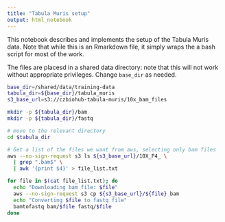 ```yaml
---
title: "Tabula Muris setup"
output: html_notebook
---
```


This notebook describes and implements the setup of the Tabula Muris data. Note that while this is an Rmarkdown file, it simply wraps the a bash script for most of the work.

The files are placesd in a shared data directory: note that this will not work without appropriate privileges. Change `base_dir` as needed.


```bash
base_dir=/shared/data/training-data
tabula_dir=${base_dir}/tabula_muris
s3_base_url=s3://czbiohub-tabula-muris/10x_bam_files

mkdir -p ${tabula_dir}/bam
mkdir -p ${tabula_dir}/fastq

# move to the relevant directory
cd $tabula_dir

# Get a list of the files we want from aws, selecting only bam files
aws --no-sign-request s3 ls ${s3_base_url}/10X_P4_ \
  | grep ".bam$" \
  | awk '{print $4}' > file_list.txt

for file in $(cat file_list.txt); do
  echo "Downloading bam file: $file"
  aws --no-sign-request s3 cp ${s3_base_url}/${file} bam
  echo "Converting $file to fastq file"
  bamtofastq bam/$file fastq/$file
done

```

